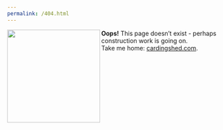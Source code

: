 ```yaml
---
permalink: /404.html
---
```


<img src="/images/construction.jpg" align="left" width="215"/>

**Oops!** This page doesn't exist - perhaps construction work is going on. <br> Take me home: [cardingshed.com](https://www.cardingshed.com).
